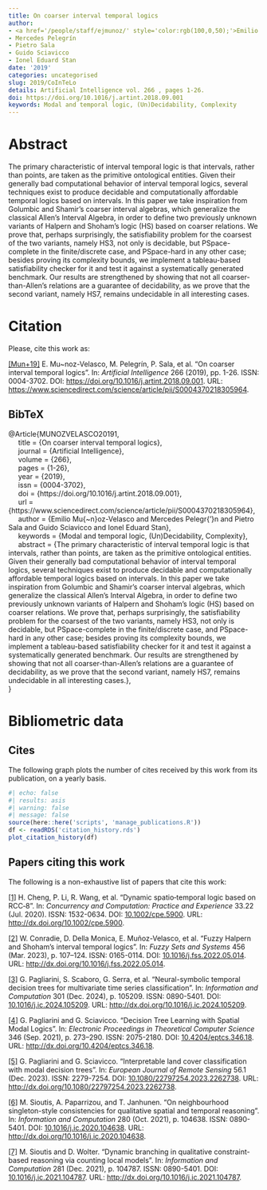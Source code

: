 ```yaml
---
title: On coarser interval temporal logics
author:
- <a href='/people/staff/ejmunoz/' style='color:rgb(100,0,50);'>Emilio Muñoz Velasco</a>
- Mercedes Pelegrín
- Pietro Sala
- Guido Sciavicco
- Ionel Eduard Stan
date: '2019'
categories: uncategorised
slug: 2019/CoInTeLo
details: Artificial Intelligence vol. 266 , pages 1-26.
doi: https://doi.org/10.1016/j.artint.2018.09.001
keywords: Modal and temporal logic, (Un)Decidability, Complexity
---
```




# Abstract


The primary characteristic of interval temporal logic is that intervals, rather than points, are taken as the primitive ontological entities. Given their generally bad computational behavior of interval temporal logics, several techniques exist to produce decidable and computationally affordable temporal logics based on intervals. In this paper we take inspiration from Golumbic and Shamir's coarser interval algebras, which generalize the classical Allen's Interval Algebra, in order to define two previously unknown variants of Halpern and Shoham's logic (HS) based on coarser relations. We prove that, perhaps surprisingly, the satisfiability problem for the coarsest of the two variants, namely HS3, not only is decidable, but PSpace-complete in the finite/discrete case, and PSpace-hard in any other case; besides proving its complexity bounds, we implement a tableau-based satisfiability checker for it and test it against a systematically generated benchmark. Our results are strengthened by showing that not all coarser-than-Allen's relations are a guarantee of decidability, as we prove that the second variant, namely HS7, remains undecidable in all interesting cases.








# Citation
Please, cite this work as:


<a name=bib-MUNOZVELASCO20191></a>[[Mun+19]](#cite-MUNOZVELASCO20191) E. Mu~noz-Velasco, M. Pelegrín, P. Sala, et al. “On coarser interval temporal logics”. In: _Artificial Intelligence_ 266 (2019), pp. 1-26. ISSN: 0004-3702. DOI: [https://doi.org/10.1016/j.artint.2018.09.001](https://doi.org/https%3A%2F%2Fdoi.org%2F10.1016%2Fj.artint.2018.09.001). URL: [https://www.sciencedirect.com/science/article/pii/S0004370218305964](https://www.sciencedirect.com/science/article/pii/S0004370218305964).

::: {.callout-note appearance="minimal" collapse=true}

## BibTeX

@Article{MUNOZVELASCO20191,<br>&nbsp;&nbsp;&nbsp;&nbsp;  title = {On coarser interval temporal logics},<br>&nbsp;&nbsp;&nbsp;&nbsp;  journal = {Artificial Intelligence},<br>&nbsp;&nbsp;&nbsp;&nbsp;  volume = {266},<br>&nbsp;&nbsp;&nbsp;&nbsp;  pages = {1-26},<br>&nbsp;&nbsp;&nbsp;&nbsp;  year = {2019},<br>&nbsp;&nbsp;&nbsp;&nbsp;  issn = {0004-3702},<br>&nbsp;&nbsp;&nbsp;&nbsp;  doi = {https://doi.org/10.1016/j.artint.2018.09.001},<br>&nbsp;&nbsp;&nbsp;&nbsp;  url = {https://www.sciencedirect.com/science/article/pii/S0004370218305964},<br>&nbsp;&nbsp;&nbsp;&nbsp;  author = {Emilio Mu{\~n}oz-Velasco and Mercedes Pelegr{\a'\i}n and Pietro Sala and Guido Sciavicco and Ionel Eduard Stan},<br>&nbsp;&nbsp;&nbsp;&nbsp;  keywords = {Modal and temporal logic, (Un)Decidability, Complexity},<br>&nbsp;&nbsp;&nbsp;&nbsp;  abstract = {The primary characteristic of interval temporal logic is that intervals, rather than points, are taken as the primitive ontological entities. Given their generally bad computational behavior of interval temporal logics, several techniques exist to produce decidable and computationally affordable temporal logics based on intervals. In this paper we take inspiration from Golumbic and Shamir's coarser interval algebras, which generalize the classical Allen's Interval Algebra, in order to define two previously unknown variants of Halpern and Shoham's logic (HS) based on coarser relations. We prove that, perhaps surprisingly, the satisfiability problem for the coarsest of the two variants, namely HS3, not only is decidable, but PSpace-complete in the finite/discrete case, and PSpace-hard in any other case; besides proving its complexity bounds, we implement a tableau-based satisfiability checker for it and test it against a systematically generated benchmark. Our results are strengthened by showing that not all coarser-than-Allen's relations are a guarantee of decidability, as we prove that the second variant, namely HS7, remains undecidable in all interesting cases.},<br>}

:::



# Bibliometric data

## Cites

The following graph plots the number of cites received by this work from its publication, on a yearly basis.

```r
#| echo: false
#| results: asis
#| warning: false
#| message: false
source(here::here('scripts', 'manage_publications.R'))
df <- readRDS('citation_history.rds')
plot_citation_history(df)
```



## Papers citing this work

The following is a non-exhaustive list of papers that cite this work:


<a name=bib-Cheng_2020></a>[[1]](#cite-Cheng_2020) H. Cheng, P. Li, R. Wang, et al. “Dynamic spatio‐temporal logic based on RCC‐8”. In: _Concurrency and Computation: Practice and Experience_ 33.22 (Jul. 2020). ISSN: 1532-0634. DOI: [10.1002/cpe.5900](https://doi.org/10.1002%2Fcpe.5900). URL: [http://dx.doi.org/10.1002/cpe.5900](http://dx.doi.org/10.1002/cpe.5900).

<a name=bib-Conradie_2023></a>[[2]](#cite-Conradie_2023) W. Conradie, D. Della Monica, E. Muñoz-Velasco, et al. “Fuzzy Halpern and Shoham’s interval temporal logics”. In: _Fuzzy Sets and Systems_ 456 (Mar. 2023), p. 107–124. ISSN: 0165-0114. DOI: [10.1016/j.fss.2022.05.014](https://doi.org/10.1016%2Fj.fss.2022.05.014). URL: [http://dx.doi.org/10.1016/j.fss.2022.05.014](http://dx.doi.org/10.1016/j.fss.2022.05.014).

<a name=bib-Pagliarini_2024></a>[[3]](#cite-Pagliarini_2024) G. Pagliarini, S. Scaboro, G. Serra, et al. “Neural-symbolic temporal decision trees for multivariate time series classification”. In: _Information and Computation_ 301 (Dec. 2024), p. 105209. ISSN: 0890-5401. DOI: [10.1016/j.ic.2024.105209](https://doi.org/10.1016%2Fj.ic.2024.105209). URL: [http://dx.doi.org/10.1016/j.ic.2024.105209](http://dx.doi.org/10.1016/j.ic.2024.105209).

<a name=bib-Pagliarini_2021></a>[[4]](#cite-Pagliarini_2021) G. Pagliarini and G. Sciavicco. “Decision Tree Learning with Spatial Modal Logics”. In: _Electronic Proceedings in Theoretical Computer Science_ 346 (Sep. 2021), p. 273–290. ISSN: 2075-2180. DOI: [10.4204/eptcs.346.18](https://doi.org/10.4204%2Feptcs.346.18). URL: [http://dx.doi.org/10.4204/eptcs.346.18](http://dx.doi.org/10.4204/eptcs.346.18).

<a name=bib-Pagliarini_2023></a>[[5]](#cite-Pagliarini_2023) G. Pagliarini and G. Sciavicco. “Interpretable land cover classification with modal decision trees”. In: _European Journal of Remote Sensing_ 56.1 (Dec. 2023). ISSN: 2279-7254. DOI: [10.1080/22797254.2023.2262738](https://doi.org/10.1080%2F22797254.2023.2262738). URL: [http://dx.doi.org/10.1080/22797254.2023.2262738](http://dx.doi.org/10.1080/22797254.2023.2262738).

<a name=bib-Sioutis_20211></a>[[6]](#cite-Sioutis_20211) M. Sioutis, A. Paparrizou, and T. Janhunen. “On neighbourhood singleton-style consistencies for qualitative spatial and temporal reasoning”. In: _Information and Computation_ 280 (Oct. 2021), p. 104638. ISSN: 0890-5401. DOI: [10.1016/j.ic.2020.104638](https://doi.org/10.1016%2Fj.ic.2020.104638). URL: [http://dx.doi.org/10.1016/j.ic.2020.104638](http://dx.doi.org/10.1016/j.ic.2020.104638).

<a name=bib-Sioutis_2021></a>[[7]](#cite-Sioutis_2021) M. Sioutis and D. Wolter. “Dynamic branching in qualitative constraint-based reasoning via counting local models”. In: _Information and Computation_ 281 (Dec. 2021), p. 104787. ISSN: 0890-5401. DOI: [10.1016/j.ic.2021.104787](https://doi.org/10.1016%2Fj.ic.2021.104787). URL: [http://dx.doi.org/10.1016/j.ic.2021.104787](http://dx.doi.org/10.1016/j.ic.2021.104787).

